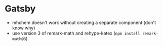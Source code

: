 # Gatsby

- mhchem doesn't work without creating a separate component (don't know why)
- use version 3 of remark-math and rehype-katex (`npm install remark-math@3`)